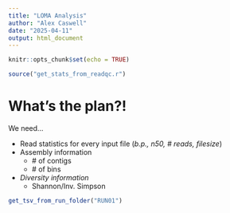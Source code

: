 ```yaml
---
title: "LOMA Analysis"
author: "Alex Caswell"
date: "2025-04-11"
output: html_document
---
```


```r
knitr::opts_chunk$set(echo = TRUE)
```

```r

source("get_stats_from_readqc.r")

```

# What's the plan?!

We need...

-   Read statistics for every input file (*b.p., n50, \# reads, filesize*)
-   Assembly information
    -   \# of contigs
    -   \# of bins
-   *Diversity information*
    -   Shannon/Inv. Simpson

```r

get_tsv_from_run_folder("RUN01")

```